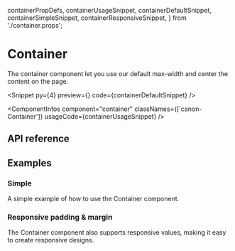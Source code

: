   containerPropDefs,
  containerUsageSnippet,
  containerDefaultSnippet,
  containerSimpleSnippet,
  containerResponsiveSnippet,
} from './container.props';

# Container

The container component let you use our default max-width and center the
content on the page.

<Snippet
  py={4}
  preview={<ContainerSnippet story="Preview" />}
  code={containerDefaultSnippet}
/>

<ComponentInfos
  component="container"
  classNames={['canon-Container']}
  usageCode={containerUsageSnippet}
/>

## API reference

<PropsTable data={containerPropDefs} />

## Examples

### Simple

A simple example of how to use the Container component.

<CodeBlock code={containerSimpleSnippet} />

### Responsive padding & margin

The Container component also supports responsive values, making it easy to
create responsive designs.

<CodeBlock code={containerResponsiveSnippet} />
